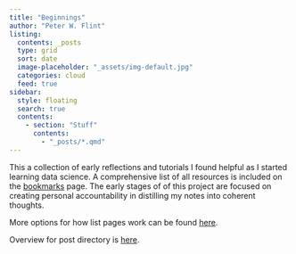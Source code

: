 ```yaml
---
title: "Beginnings"
author: "Peter W. Flint"
listing: 
  contents: _posts
  type: grid
  sort: date
  image-placeholder: "_assets/img-default.jpg"
  categories: cloud
  feed: true
sidebar: 
  style: floating
  search: true
  contents: 
    - section: "Stuff"
      contents: 
        - "_posts/*.qmd"
---
```


This a collection of early reflections and tutorials I found helpful as I started learning data science. A comprehensive list of all resources is included on the [bookmarks](bookmarks.qmd) page. The early stages of of this project are focused on creating personal accountability in distilling my notes into coherent thoughts.

More options for how list pages work can be found [here](https://quarto.org/docs/websites/website-listings.html#user-tools).

Overview for post directory is [here](https://quarto.org/docs/websites/website-blog.html#posts-directory).
